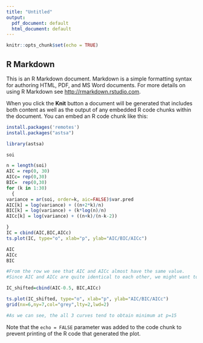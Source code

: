 ```yaml
---
title: "Untitled"
output:
  pdf_document: default
  html_document: default
---
```


```r
knitr::opts_chunk$set(echo = TRUE)
```

## R Markdown

This is an R Markdown document. Markdown is a simple formatting syntax for authoring HTML, PDF, and MS Word documents. For more details on using R Markdown see <http://rmarkdown.rstudio.com>.

When you click the **Knit** button a document will be generated that includes both content as well as the output of any embedded R code chunks within the document. You can embed an R code chunk like this:

```r
install.packages('remotes')
install.packages("astsa")

library(astsa)

soi
```



```r
n = length(soi)
AIC = rep(0, 30)
AICc= rep(0,30)
BIC=  rep(0,30)
for (k in 1:30)
  {
variance = ar(soi, order=k, aic=FALSE)$var.pred
AIC[k] = log(variance) + ((n+2*k)/n)
BIC[k] = log(variance) + (k*log(n)/n)
AICc[k] = log(variance) + ((n+k)/(n-k-2))

}
IC = cbind(AIC,BIC,AICc)
ts.plot(IC, type="o", xlab="p", ylab="AIC/BIC/AICc")

AIC
AICc
BIC

#From the row we see that AIC and AICc almost have the same value.
#Since AIC and AICc are quite identical to each other, we might want to shift them.(I.e,shift AIC to obtain a more clear graph)

IC_shifted=cbind(AIC-0.5, BIC,AICc)

ts.plot(IC_shifted, type="o", xlab="p", ylab="AIC/BIC/AICc")
grid(nx=6,ny=7,col="grey",lty=2,lwd=2)

#As we can see, the all 3 curves tend to obtain minimum at p=15
```


Note that the `echo = FALSE` parameter was added to the code chunk to prevent printing of the R code that generated the plot.
